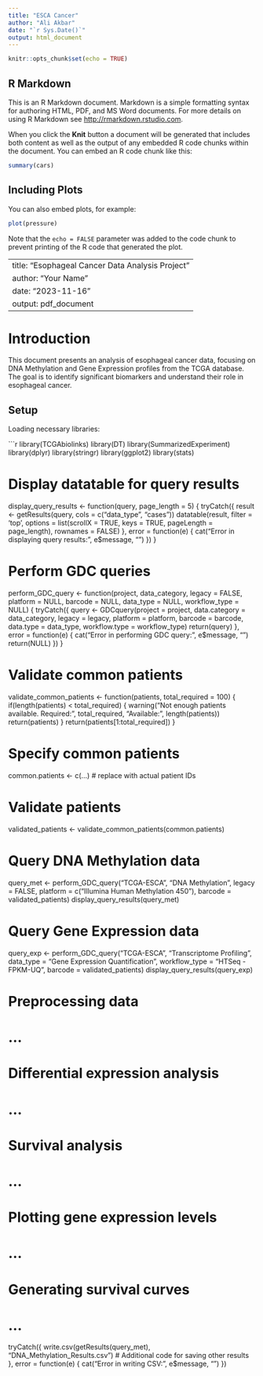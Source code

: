 ```yaml
---
title: "ESCA Cancer"
author: "Ali Akbar"
date: "`r Sys.Date()`"
output: html_document
---
```


```r
knitr::opts_chunk$set(echo = TRUE)
```

## R Markdown

This is an R Markdown document. Markdown is a simple formatting syntax for authoring HTML, PDF, and MS Word documents. For more details on using R Markdown see <http://rmarkdown.rstudio.com>.

When you click the **Knit** button a document will be generated that includes both content as well as the output of any embedded R code chunks within the document. You can embed an R code chunk like this:

```r
summary(cars)
```

## Including Plots

You can also embed plots, for example:

```r
plot(pressure)
```

Note that the `echo = FALSE` parameter was added to the code chunk to prevent printing of the R code that generated the plot.


---
title: "Esophageal Cancer Data Analysis Project"
author: "Your Name"
date: "2023-11-16"
output: pdf_document
---

# Introduction

This document presents an analysis of esophageal cancer data, focusing on DNA Methylation and Gene Expression profiles from the TCGA database. The goal is to identify significant biomarkers and understand their role in esophageal cancer.

## Setup

Loading necessary libraries:

```r
library(TCGAbiolinks)
library(DT)
library(SummarizedExperiment)
library(dplyr)
library(stringr)
library(ggplot2)
library(stats)

# Display datatable for query results
display_query_results <- function(query, page_length = 5) {
  tryCatch({
    result <- getResults(query, cols = c("data_type", "cases"))
    datatable(result, filter = 'top', options = list(scrollX = TRUE, keys = TRUE, pageLength = page_length), rownames = FALSE)
  }, error = function(e) {
    cat("Error in displaying query results: ", e$message, "\n")
  })
}

# Perform GDC queries
perform_GDC_query <- function(project, data_category, legacy = FALSE, platform = NULL, barcode = NULL, data_type = NULL, workflow_type = NULL) {
  tryCatch({
    query <- GDCquery(project = project,
                      data.category = data_category,
                      legacy = legacy,
                      platform = platform,
                      barcode = barcode,
                      data.type = data_type,
                      workflow.type = workflow_type)
    return(query)
  }, error = function(e) {
    cat("Error in performing GDC query: ", e$message, "\n")
    return(NULL)
  })
}

# Validate common patients
validate_common_patients <- function(patients, total_required = 100) {
  if(length(patients) < total_required) {
    warning("Not enough patients available. Required:", total_required, "Available:", length(patients))
    return(patients)
  }
  return(patients[1:total_required])
}

# Specify common patients
common.patients <- c(...) # replace with actual patient IDs

# Validate patients
validated_patients <- validate_common_patients(common.patients)

# Query DNA Methylation data
query_met <- perform_GDC_query("TCGA-ESCA", "DNA Methylation", legacy = FALSE, platform = c("Illumina Human Methylation 450"), barcode = validated_patients)
display_query_results(query_met)

# Query Gene Expression data
query_exp <- perform_GDC_query("TCGA-ESCA", "Transcriptome Profiling", data_type = "Gene Expression Quantification", workflow_type = "HTSeq - FPKM-UQ", barcode = validated_patients)
display_query_results(query_exp)

# Preprocessing data
# ...

# Differential expression analysis
# ...

# Survival analysis
# ...
# Plotting gene expression levels
# ...

# Generating survival curves
# ...
tryCatch({
  write.csv(getResults(query_met), "DNA_Methylation_Results.csv")
  # Additional code for saving other results
}, error = function(e) {
  cat("Error in writing CSV: ", e$message, "\n")
})
